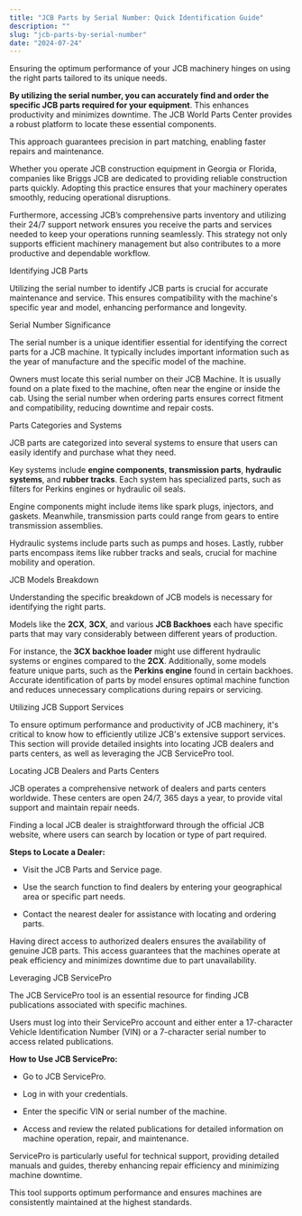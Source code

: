 ```yaml
---
title: "JCB Parts by Serial Number: Quick Identification Guide"
description: ""
slug: "jcb-parts-by-serial-number"
date: "2024-07-24"
---
```



Ensuring the optimum performance of your JCB machinery hinges on using the right parts tailored to its unique needs.

**By utilizing the serial number, you can accurately find and order the specific JCB parts required for your equipment**. This enhances productivity and minimizes downtime. The JCB World Parts Center provides a robust platform to locate these essential components.

This approach guarantees precision in part matching, enabling faster repairs and maintenance. 

Whether you operate JCB construction equipment in Georgia or Florida, companies like Briggs JCB are dedicated to providing reliable construction parts quickly. Adopting this practice ensures that your machinery operates smoothly, reducing operational disruptions.

Furthermore, accessing JCB’s comprehensive parts inventory and utilizing their 24/7 support network ensures you receive the parts and services needed to keep your operations running seamlessly. This strategy not only supports efficient machinery management but also contributes to a more productive and dependable workflow.

Identifying JCB Parts

Utilizing the serial number to identify JCB parts is crucial for accurate maintenance and service. This ensures compatibility with the machine's specific year and model, enhancing performance and longevity.

Serial Number Significance

The serial number is a unique identifier essential for identifying the correct parts for a JCB machine. It typically includes important information such as the year of manufacture and the specific model of the machine.

Owners must locate this serial number on their JCB Machine. It is usually found on a plate fixed to the machine, often near the engine or inside the cab. Using the serial number when ordering parts ensures correct fitment and compatibility, reducing downtime and repair costs.

Parts Categories and Systems

JCB parts are categorized into several systems to ensure that users can easily identify and purchase what they need. 

Key systems include **engine components**, **transmission parts**, **hydraulic systems**, and **rubber tracks**. Each system has specialized parts, such as filters for Perkins engines or hydraulic oil seals.

Engine components might include items like spark plugs, injectors, and gaskets. Meanwhile, transmission parts could range from gears to entire transmission assemblies. 

Hydraulic systems include parts such as pumps and hoses. Lastly, rubber parts encompass items like rubber tracks and seals, crucial for machine mobility and operation.

JCB Models Breakdown

Understanding the specific breakdown of JCB models is necessary for identifying the right parts. 

Models like the **2CX**, **3CX**, and various **JCB Backhoes** each have specific parts that may vary considerably between different years of production.

For instance, the **3CX backhoe loader** might use different hydraulic systems or engines compared to the **2CX**. Additionally, some models feature unique parts, such as the **Perkins engine** found in certain backhoes. Accurate identification of parts by model ensures optimal machine function and reduces unnecessary complications during repairs or servicing.

Utilizing JCB Support Services

To ensure optimum performance and productivity of JCB machinery, it's critical to know how to efficiently utilize JCB's extensive support services. This section will provide detailed insights into locating JCB dealers and parts centers, as well as leveraging the JCB ServicePro tool.

Locating JCB Dealers and Parts Centers

JCB operates a comprehensive network of dealers and parts centers worldwide. These centers are open 24/7, 365 days a year, to provide vital support and maintain repair needs. 

Finding a local JCB dealer is straightforward through the official JCB website, where users can search by location or type of part required.

**Steps to Locate a Dealer:**

- Visit the JCB Parts and Service page.

- Use the search function to find dealers by entering your geographical area or specific part needs.

- Contact the nearest dealer for assistance with locating and ordering parts.

Having direct access to authorized dealers ensures the availability of genuine JCB parts. This access guarantees that the machines operate at peak efficiency and minimizes downtime due to part unavailability.

Leveraging JCB ServicePro

The JCB ServicePro tool is an essential resource for finding JCB publications associated with specific machines. 

Users must log into their ServicePro account and either enter a 17-character Vehicle Identification Number (VIN) or a 7-character serial number to access related publications.

**How to Use JCB ServicePro:**

- Go to JCB ServicePro.

- Log in with your credentials.

- Enter the specific VIN or serial number of the machine.

- Access and review the related publications for detailed information on machine operation, repair, and maintenance.

ServicePro is particularly useful for technical support, providing detailed manuals and guides, thereby enhancing repair efficiency and minimizing machine downtime. 

This tool supports optimum performance and ensures machines are consistently maintained at the highest standards.

